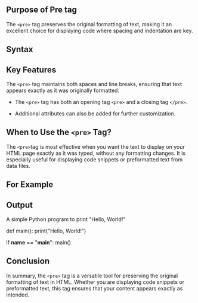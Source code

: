 
## Purpose of Pre tag

The `<pre>` tag preserves the original formatting of text, making it an excellent choice for displaying code where spacing and indentation are key.

## Syntax

<CodePreview code={preCode} file="index.html" />

## Key Features

The `<pre>` tag maintains both spaces and line breaks, ensuring that text appears exactly as it was originally formatted.

-   The `<pre>` tag has both an opening tag `<pre>` and a closing tag `</pre>`.

-   Additional attributes can also be added for further customization.

## When to Use the `<pre>` Tag?

The `<pre>`tag is most effective when you want the text to display on your HTML page exactly as it was typed, without any formatting changes. It is especially useful for displaying code snippets or preformatted text from data files.

## For Example

<CodePreview code={exampleCode} file="index.html" />

## Output

A simple Python program to print "Hello, World!"

def main():
print("Hello, World!")

if **name** == "**main**":
main()

## Conclusion

In summary, the `<pre>` tag is a versatile tool for preserving the original formatting of text in HTML. Whether you are displaying code snippets or preformatted text, this tag ensures that your content appears exactly as intended.
